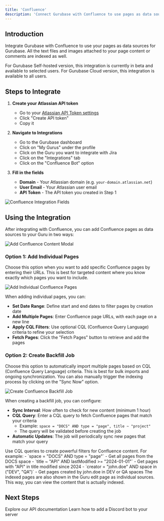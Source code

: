 ```yaml
---
title: 'Confluence'
description: 'Connect Gurubase with Confluence to use pages as data sources'
---
```


## Introduction

Integrate Gurubase with Confluence to use your pages as data sources for Gurubase. All the text files and images attached to your page content or comments are indexed as well.

<Note>
  For Gurubase Self-hosted version, this integration is currently in beta and available to selected users.
  For Gurubase Cloud version, this integration is available to all users.
</Note>

## Steps to Integrate

1. **Create your Atlassian API token**
    - Go to your [Atlassian API Token settings](https://id.atlassian.com/manage-profile/security/api-tokens)
    - Click "Create API token"
    - Copy it

2. **Navigate to Integrations**
   - Go to the Gurubase dashboard
   - Click on "My Gurus" under the profile
   - Click on the Guru you want to integrate with Jira
   - Click on the "Integrations" tab
   - Click on the "Confluence Bot" option

3. **Fill in the fields**
    - **Domain** - Your Atlassian domain (e.g. `your-domain.atlassian.net`)
    - **User Email** - Your Atlassian user email
    - **API Token** - The API token you created in Step 1

<Frame>
  <img src="/images/ingestion/confluence/confluence-fields.png" alt="Confluence Integration Fields" />
</Frame>

## Using the Integration

After integrating with Confluence, you can add Confluence pages as data sources to your Guru in two ways:

<Frame>
  <img src="/images/ingestion/confluence/modal.png" alt="Add Confluence Content Modal" />
</Frame>

### Option 1: Add Individual Pages

Choose this option when you want to add specific Confluence pages by entering their URLs. This is best for targeted content where you know exactly which pages you want to include.

<Frame>
  <img src="/images/ingestion/confluence/individual.png" alt="Add Individual Confluence Pages" />
</Frame>

When adding individual pages, you can:
- **Set Date Range**: Define start and end dates to filter pages by creation date
- **Add Multiple Pages**: Enter Confluence page URLs, with each page on a new line
- **Apply CQL Filters**: Use optional CQL (Confluence Query Language) criteria to refine your selection
- **Fetch Pages**: Click the "Fetch Pages" button to retrieve and add the pages

### Option 2: Create Backfill Job

Choose this option to automatically import multiple pages based on CQL (Confluence Query Language) criteria. This is best for bulk imports and ongoing synchronization. You can also manually trigger the indexing process by clicking on the "Sync Now" option.

<Frame>
  <img src="/images/ingestion/confluence/backfill.png" alt="Create Confluence Backfill Job" />
</Frame>

When creating a backfill job, you can configure:
- **Sync Interval**: How often to check for new content (minimum 1 hour)
- **CQL Query**: Enter a CQL query to fetch Confluence pages that match your criteria
  - Example: `space = "DOCS" AND type = "page", title ~ "project"`
  - The query will be validated before creating the job
- **Automatic Updates**: The job will periodically sync new pages that match your query

<Note>
Use CQL queries to create powerful filters for Confluence content. For example:
- `space = "DOCS" AND type = "page"` - Get all pages from the DOCS space
- `title ~ "API" AND lastModified >= "2024-01-01"` - Get pages with "API" in title modified since 2024
- `creator = "john.doe" AND space in ("DEV", "QA")` - Get pages created by john.doe in DEV or QA spaces
</Note>

<Note>
The indexed pages are also shown in the Guru edit page as individual sources. This way, you can view the content that is actually indexed.
</Note>

## Next Steps

<CardGroup cols={2}>
  <Card
    title="API Reference"
    icon="code"
    href="/api-reference/introduction"
  >
    Explore our API documentation
  </Card>
  <Card
    title="Add Discord Bot to Your Server"
    icon="discord"
    href="/integrations/bots/discord"
  >
    Learn how to add a Discord bot to your server
  </Card>
</CardGroup>

